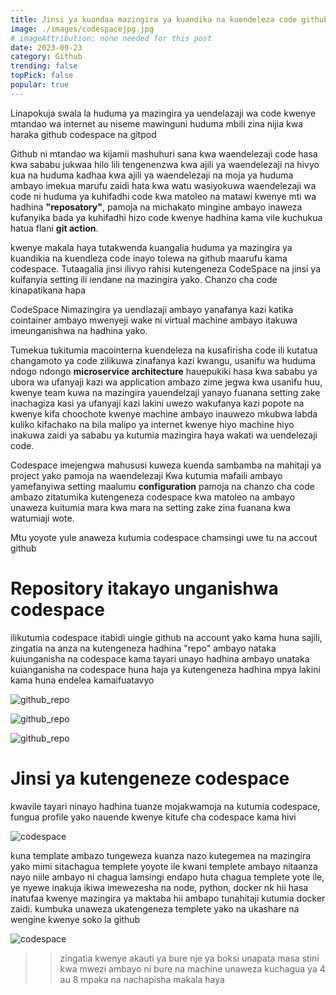 ```yaml
---
title: Jinsi ya kuandaa mazingira ya kuandika na kuendeleza code github kwa kutumia codespace
image: ./images/codespacejpg.jpg
# imageAttribution: none needed for this post
date: 2023-09-23
category: Github
trending: false
topPick: false
popular: true
---
```


Linapokuja swala la huduma ya mazingira ya uendelazaji wa code kwenye mtandao wa internet au niseme mawinguni
huduma mbili zina nijia kwa haraka github codespace na gitpod 

Github ni mtandao wa kijamii mashuhuri sana kwa waendelezaji code hasa kwa sababu jukwaa hilo
lili tengenenzwa kwa ajili ya waendelezaji na hivyo kua na huduma kadhaa kwa ajili ya waendelezaji na 
moja ya huduma ambayo imekua marufu zaidi hata kwa watu wasiyokuwa waendelezaji wa code ni huduma ya kuhifadhi 
code kwa matoleo na matawi kwenye mti wa hadhina **"reposatory"**, pamoja na michakato mingine ambayo inaweza kufanyika bada ya kuhifadhi hizo code kwenye hadhina 
kama vile kuchukua hatua flani **git action**.

kwenye makala haya tutakwenda kuangalia huduma ya mazingira ya kuandikia na kuendleza code inayo tolewa na github maarufu kama codespace. Tutaagalia jinsi ilivyo rahisi kutengeneza CodeSpace na jinsi ya kuifanyia setting ili iendane na mazingira yako. Chanzo cha code kinapatikana hapa

CodeSpace Nimazingira ya uendlazaji ambayo yanafanya kazi katika cointainer ambayo mwenyeji wake ni virtual machine ambayo itakuwa imeunganishwa na hadhina yako.

Tumekua tukitumia macointerna kuendeleza na kusafirisha code ili kutatua changamoto ya code zilikuwa zinafanya kazi kwangu, usanifu wa huduma ndogo ndongo **microservice architecture** hauepukiki hasa kwa sababu ya ubora wa ufanyaji kazi wa application ambazo zime jegwa kwa usanifu huu, kwenye team kuwa na mazingira yauendelzaji yanayo fuanana setting zake inachagiza 
kasi ya ufanyaji kazi lakini uwezo wakufanya kazi popote na kwenye kifa choochote 
kwenye machine ambayo inauwezo mkubwa labda kuliko kifachako na bila malipo ya internet kwenye hiyo machine hiyo inakuwa zaidi ya sababu ya kutumia mazingira haya wakati wa uendelezaji code. 

Codespace imejengwa mahususi kuweza kuenda
sambamba na mahitaji ya project yako pamoja na waendelezaji Kwa kutumia mafaili ambayo yamefanyiwa setting maalumu **configuration** pamoja na chanzo cha code ambazo zitatumika kutengeneza codespace kwa matoleo na ambayo unaweza kuitumia mara kwa mara na setting zake zina fuanana kwa watumiaji wote.

Mtu yoyote yule anaweza kutumia codespace chamsingi uwe tu na accout github 

# Repository itakayo unganishwa codespace

ilikutumia codespace itabidi uingie github na account yako kama huna sajili, 
zingatia na anza na kutengeneza hadhina "repo" ambayo nataka kuiunganisha na codespace kama tayari unayo hadhina
ambayo unataka kuianganisha na codespace huna haja ya kutengeneza hadhina mpya lakini kama huna endelea kamaifuatavyo

![github_repo](https://i.ibb.co/qBr5pV8/github-codespace-rep0edit2.jpg)

![github_repo](https://i.ibb.co/GWCcBYp/github-codespace-rep1.jpg)

![github_repo](https://i.ibb.co/BZkqyvf/github-codespace-rep2.jpg)

# Jinsi ya kutengeneze codespace

kwavile tayari ninayo hadhina tuanze mojakwamoja na kutumia codespace, fungua profile yako nauende kwenye kitufe cha codespace kama hivi

![codespace](https://i.ibb.co/F3q01Yw/devduara0-codespace-rasa.jpg)

kuna template ambazo tungeweza kuanza nazo kutegemea na mazingira yako mimi sitachagua templete yoyote ile kwani templete ambayo nitaanza nayo
niile ambayo ni chagua lamsingi endapo huta chagua templete yote ile, ye nyewe inakuja ikiwa imewezesha na node, python, docker nk hii hasa inatufaa
kwenye mazingira ya maktaba hii ambapo tunahitaji kutumia docker zaidi. kumbuka unaweza ukatengeneza templete yako na ukashare na
wengine kwenye soko la github 

![codespace](https://i.ibb.co/TWbDZcr/devduara0-Codespaces-newenv.jpg)

>>zingatia kwenye akauti ya bure nje ya boksi unapata masa stini kwa mwezi ambayo ni bure
na machine unaweza kuchagua ya 4 au 8 mpaka na nachapisha makala haya

